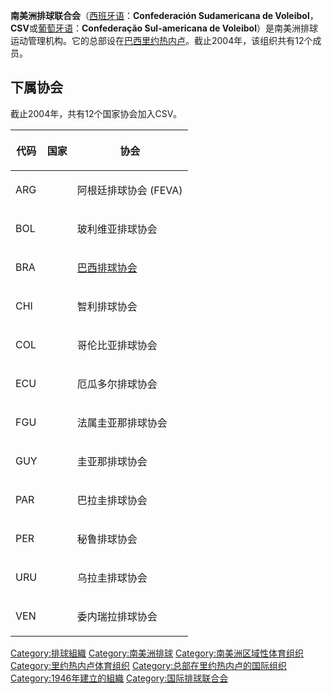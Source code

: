 {{Unreferenced|time=2021-04-27T04:01:25+00:00}}
{{Infobox Organization
|name = 南美洲排球联合会<br />Confederación Sudamericana de Voleibol
|image =
|size = 200px
|caption = CSV logo
|formation = 1946年
|type = 体育组织
|headquarters = {{BRA}}[[里约热内卢|里约热内卢]]
|location = [[南美洲|南美洲]]
|membership = 12个国家
|language = 
|leader_title = 主席
|leader_name = {{flagicon|BRA}} Ary Graça Filho
|website = http://www.voleysur.org/
}}
'''南美洲排球联合会'''（[[西班牙语|西班牙语]]：'''Confederación Sudamericana de Voleibol'''，'''CSV'''或[[葡萄牙语|葡萄牙语]]：'''Confederação Sul-americana de Voleibol'''）是南美洲排球运动管理机构。它的总部设在[[巴西|巴西]][[里约热内卢|里约热内卢]]。截止2004年，该组织共有12个成员。
== 下属协会 ==
截止2004年，共有12个国家协会加入CSV。

{| border="1" cellpadding="2" cellspacing="0" style="font-size:11px"
|- bgcolor="#efefef" align="center" 
!代码!!国家!!协会
|-
|ARG||{{ARG}}||阿根廷排球协会 (FEVA) 
|-
|BOL||{{BOL}}||玻利维亚排球协会
|-
|BRA||{{BRA}}||[[巴西排球协会|巴西排球协会]]
|-
|CHI||{{CHI}}||智利排球协会
|-
|COL||{{COL}}||哥伦比亚排球协会
|-
|ECU||{{ECU}}||厄瓜多尔排球协会
|-
|FGU||{{GUF}}||法属圭亚那排球协会
|-
|GUY||{{GUY}}||圭亚那排球协会
|-
|PAR||{{PAR}}||巴拉圭排球协会
|-
|PER||{{PER}}||秘鲁排球协会
|-
|URU||{{URU}}||乌拉圭排球协会
|-
|VEN||{{VEN}}||委内瑞拉排球协会
|}
{{fb start}}
{{排球}}
{{fb end}}

[[Category:排球組織|Category:排球組織]]
[[Category:南美洲排球|Category:南美洲排球]]
[[Category:南美洲区域性体育组织|Category:南美洲区域性体育组织]]
[[Category:里约热内卢体育组织|Category:里约热内卢体育组织]]
[[Category:总部在里约热内卢的国际组织|Category:总部在里约热内卢的国际组织]]
[[Category:1946年建立的組織|Category:1946年建立的組織]]
[[Category:国际排球联合会|Category:国际排球联合会]]